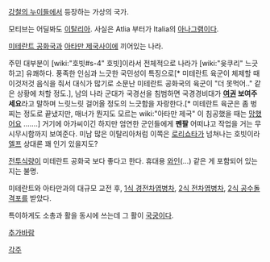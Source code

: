 [[강철의 누이들]]에서 등장하는 가상의 국가.

모티브는 어딜봐도 [[이탈리아]]. 사실은 Atlia 부터가 Italia의 [[아나그램]]이다.

[[미테란트 공화국]]과 [[아타만 제국]]사이에 끼어있는 나라.

주민 대부분이 [wiki:"호빗#s-4" 호빗]이라서 전체적으로 나라가 [wiki:"윳쿠리" 느긋하고] 유쾌하다. 풍족한 인심과 느긋한 국민성이 특징으로[* 미테란트 육군이 체제할 때 이것저것 음식을 줘서 대식가 많기로 소문난 미테란트 공화국의 육군이 "더 못먹어.." 같은 상황에 처할 정도.], 남의 나라 군대가 국경선을 침범하면 국경경비대가 '''[[여권]] 보여주세요'''라고 말하며 느릿느릿 걸어올 정도의 느긋함을 자랑한다.[* 미테란트 육군은 좀 벙찌는 정도로 끝냈지만, 매너가 뭔지도 모르는 wiki:"아타만 제국" 이 침공했을 때는 [[망했어요]] …….] 거기에 아가씨이긴 하지만 엄연한 군인들에게 '''펜팔''' 어떠냐고 작업을 거는 무시무시함까지 보여준다. 미남 많은 이탈리아처럼 이쪽은 [[로리]][[쇼타]]가 넘쳐나는 호빗이라 [[엘프]] 상대론 꽤 인기 있을지도? 

[[전투식량]]이 미테란트 공화국 보다 좋다고 한다. 휴대용 [[와인]](…) 같은 게 포함되어 있는지는 불명.

미테란트와 아타만과의 대규모 교전 후, [[1식 경전차엽병차]], [[2식 전차엽병차]], [[2식 공수돌격포]]를 받았다.

특이하게도 소총과 활을 동시에 쓰는데 그 활이 [[국궁]]이다.

[[추가바람]]

[[각주]]
